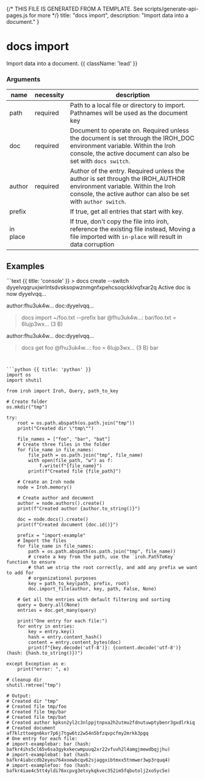 {/* THIS FILE IS GENERATED FROM A TEMPLATE. See scripts/generate-api-pages.js for more */}
    title: "docs import",
    description: "Import data into a document."
}

<div className='not-prose mb-5'>
    <Breadcrumbs pages={[
        { name: 'API', href: '/docs/api', current: false },
        { name: 'docs import', href: '/docs/api/docs-import', current: true },
    ]} />
</div>

# docs import

Import data into a document. {{ className: 'lead' }}


### Arguments

| name | necessity | description |
| ---- | --------- | ----------- |
| path  | required | Path to a local file or directory to import. Pathnames will be used as the document key |
| doc  | required | Document to operate on. Required unless the document is set through the IROH_DOC environment variable. Within the Iroh console, the active document can also be set with `docs switch`. |
| author  | required | Author of the entry. Required unless the author is set through the IROH_AUTHOR environment variable. Within the Iroh console, the active author can also be set with `author switch`. |
| prefix  |  | If true, get all entries that start with key. |
| in place  |  |  If true, don&#39;t copy the file into iroh, reference the existing file instead, Moving a file imported with `in-place` will result in data corruption |



## Examples

<CodeGroup title="docs import">
```text {{ title: 'console' }}
> docs create --switch
dyyelvqqruxjwrlntsdvsksopwznmgnfxpehcsoqckklvqfxar2q
Active doc is now dyyelvqq…

author:fhu3uk4w… doc:dyyelvqq…
> docs import ~/foo.txt --prefix bar
@fhu3uk4w…: bar/foo.txt = 6lujp3wx… (3 B)

author:fhu3uk4w… doc:dyyelvqq…
> docs get foo
@fhu3uk4w…: foo = 6lujp3wx… (3 B)
bar


```


```python {{ title: 'python' }}
import os
import shutil

from iroh import Iroh, Query, path_to_key

# Create folder
os.mkdir("tmp")

try:
    root = os.path.abspath(os.path.join("tmp"))
    print("Created dir \"tmp\"")

    file_names = ["foo", "bar", "bat"]
    # Create three files in the folder
    for file_name in file_names:
        file_path = os.path.join("tmp", file_name)
        with open(file_path, "w") as f:
            f.write(f"{file_name}")
        print(f"Created file {file_path}")

    # Create an Iroh node
    node = Iroh.memory()

    # Create author and document
    author = node.authors().create()
    print(f"Created author {author.to_string()}")

    doc = node.docs().create()
    print(f"Created document {doc.id()}")

    prefix = "import-example"
    # Import the files
    for file_name in file_names:
        path = os.path.abspath(os.path.join("tmp", file_name))
        # create a key from the path, use the `iroh.PathToKey` function to ensure
		# that we strip the root correctly, and add any prefix we want to add for
		# organizational purposes
        key = path_to_key(path, prefix, root)
        doc.import_file(author, key, path, False, None)

    # Get all the entries with default filtering and sorting
    query = Query.all(None)
    entries = doc.get_many(query)

    print("One entry for each file:")
    for entry in entries:
        key = entry.key()
        hash = entry.content_hash()
        content = entry.content_bytes(doc)
        print(f"{key.decode('utf-8')}: {content.decode('utf-8')} (hash: {hash.to_string()})")

except Exception as e:
    print("error: ", e)

# cleanup dir
shutil.rmtree("tmp")

# Output:
# Created dir "tmp"
# Created file tmp/foo
# Created file tmp/bar
# Created file tmp/bat
# Created author kpksn2yl2c3nlppjtnpxa2h2utmu2fdnutuwptybenr3gxdlrkiq
# Created document af7klzttoegn6kvr7p6j7tgw6tz2w54n5bfzqvpcfmy2mrkk3pgq
# One entry for each file:
# import-examplebar: bar (hash: bafkr4ihs5cl65v6sa3gykxkecwmpuuq2xr22vfuvh2l4amgjmewdbqjjhu)
# import-examplebat: bat (hash: bafkr4iabccdb2eyeu764xoewbcqv62sjaggxibtmxx5tnmwer3wp3rquq4)
# import-examplefoo: foo (hash: bafkr4iae4c5tt4yldi76xcpvg3etxykqkvec352im5fqbutolj2xo5yc5e)

```


</CodeGroup>
